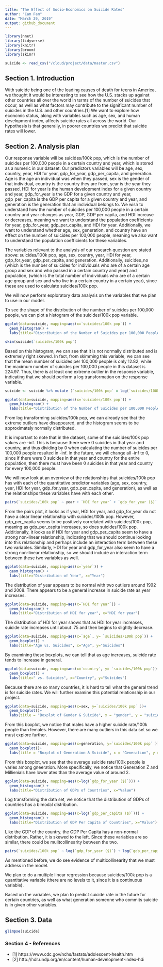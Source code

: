 ```yaml
---
title: "The Effect of Socio-Economics on Suicide Rates"
author: "Cam Fam"
date: "March 29, 2019"
output: github_document
---
```


```r
library(nnet)
library(tidyverse)
library(knitr)
library(broom)
library(skimr)
```

```r
suicide <- read_csv("/cloud/project/data/master.csv")
```

## Section 1. Introduction

With suicide being one of the leading causes of death for teens in America, we thought it would be interesting to see how the U.S. stacks up against other countries all over the world in terms of the number of suicides that occur, as well as what factors may contribute to the significant number of suicides in the U.S. and other countries.[1] We want to explore how economic status, along with variables such as age, sex, and human development index, affects suicide rates all across the world. Our hypothesis is that generally, in poorer countries we predict that suicide rates will lower. 

## Section 2. Analysis plan

Our response variable will be suicides/100k pop, which is the number of suicides per 100,000 people in a certain country and year, which is stored as a numeric in our dataset. Our predictors variables will be age, sex, country, year, HDI for year, gdp_for_year, gdp_per_capita, and generation. Age is the age an individual was when they passed, sex is the gender of that individual, country is the country they are from, year is the year they passed, HDI for year is the human development index for a given country and year, gdp_for_year is the GDP for a given country and year, gdp_per_capita is the GDP per capita for a given country and year, and generation is the generation that an individual belongs to. We wish to understand how the number of suicides per 100,000 people in a certain country and year changes as year, GDP, GDP per capita, and HDI increase or decreases, meaning we want to understand the population coefficients for year, gdp_for_year, gdp_per_capita, and HDI for year. Additionally, we want to understand whether age, sex, generation, and country have an effect on the number of suicides per 100,000 people, meaning we also want to understand the population coefficients for these variables.

The variables relevant to the analysis of our research question are stated above: suicides/100k pop, age, sex, country, year, HDI for year, gdp_for_year, gdp_per_capita, and generation. Additionally, suicides_no (which is the number of suicides for individuals who are of a certain age group and sex and who passed in a certain country and year) and population, (which is the total number of individuals who are of a certain age group and sex and who live in a certain country in a certain year), since these are used to calculate suicides/100k pop.

We will now perform exploratory data analysis on the variables that we plan to use in our model.

To see the shape of the distribution of the number of suicides per 100,000 people, we can plot a histogram of the suicides/100k pop variable.

```r
ggplot(data=suicide, mapping=aes(x=`suicides/100k pop`)) + 
  geom_histogram() +
  labs(title="Distribution of the Number of Suicides per 100,000 People", x="Number of Suicides per 100,000 People")
```

```r
skim(suicide$`suicides/100k pop`)
```

Based on this histogram, we can see that it is not normally distributed and is extremely right skewed. In fact, from skimming this variable, we can see that the mean number of suicides per 100,000 people is only 12.82, while the maximum number of suicides per 100,000 people in this dataset is 224.97. Thus, there is at least one extreme outlier in the response variable, indicating that we should perform a log transformation on the response variable.

```r
suicide <- suicide %>% mutate (`suicides/100k pop` = log(`suicides/100k pop`))
```

```r
ggplot(data=suicide, mapping=aes(x=`suicides/100k pop`)) + 
  geom_histogram() +
  labs(title="Distribution of the Number of Suicides per 100,000 People", x="Number of Suicides per 100,000 People")
```

From log transforming suicides/100k pop, we can already see that the extreme outliers have disappeared, and the histogram seems to be approximately normally distributed. 

It is important to note that in the dataset, some of the suicides/100k pop values are -inf. This is because there were 0 suicides in that year and country, and thus dividing by 0 when calculating the number of suicides per 100,000 people resulted in -inf. In the future, we will change all -inf to 0, since if there were 0 suicides in that year and country for the entire population, then there must have been 0 suicides in that year and country for every 100,000 people.

We will now look at an overview of the relationships that suicides/100k pop has with each of the quantitative predictor variables (age, sex, country, year, HDI for year, gdp_for_year, gdp_per_capita, and generation), as well as the relationships these variables have with each other.

```r
pairs(`suicides/100k pop` ~ year + `HDI for year` + `gdp_for_year ($)` + `gdp_per_capita ($)`, data = suicide)
```

From the pairs plot, it looks as if year, HDI for year, and gdp_for_year do not have a clear linear relationship with suicides/100k pop. However, gdp_per_capita seems to be positively correlated with suicides/100k pop, meaning as gdp_per_capita increases, so does suicides/100k pop. Additionally, it looks as if HDI for year and gdp_per_capita seem to have a strong non-linear relationship, indicating that we should continue looking into this relationship and perhaps include an interaction term between these two variables. Similarly, HDI for year and gdp_for_year also seem to have a strong non-linear relationship, so we should include an interaction term between these two variables as well.

```r
ggplot(data=suicide, mapping=aes(x=`year`)) + 
  geom_histogram() +
  labs(title="Distribution of Year", x="Year")
```
The distribution of year appears to be normal with two outliers around 1992 and 2008. There appears to be a general increase in suicide rate as year increases.

```r
ggplot(data=suicide, mapping=aes(x=`HDI for year`)) + 
  geom_histogram() +
  labs(title="Distribution of HDI for year", x="HDI for year")
```
The distribution of HDI for year shows that as HDI for year increases, suicide rate increases until about .75 and then begins to slightly decrease.

```r
ggplot(data=suicide, mapping=aes(x=`age`, y= `suicides/100k pop`)) + 
  geom_boxplot() +
  labs(title="Age vs. Suicides", x="Age", y="Suicides")
```

By examining these boxplots, we can tell that as age increases, suicide rate tends to increase in general.

```r
ggplot(data=suicide, mapping=aes(x=`country`, y= `suicides/100k pop`)) + 
  geom_boxplot() +
  labs(title=" vs. Suicides", x="Country", y="Suicides")
```

Because there are so many countries, it is hard to tell what the general trend is for suicide rates. We will further examine this potential relationship in our project.

```r
ggplot(data=suicide, mapping=aes(x=sex, y=`suicides/100k pop` ))+
  geom_boxplot()+
  labs(title = "Boxplot of Gender & Suicide", x = "gender", y = "suicide")
```

From this boxplot, we notice that males have a higher suicide rate/100k people than females. However, there are many outliers in this data set so we must explore further.

```r
ggplot(data=suicide, mapping=aes(x=generation, y=`suicides/100k pop` ))+
  geom_boxplot()+
  labs(title = "Boxplot of Generation & Suicide", x = "Generation", y = "Suicide")
```

From this boxplot, we see that the average suicide rate/100k people is varies among gneeration. More specifically, we notice that Generation Z and Millienials have lower ates than the average value of around 2.

```r
ggplot(data=suicide, mapping=aes(x=log(`gdp_for_year ($)`))) +
  geom_histogram() +
  labs(title="Distribution of GDPs of Countries", x="Value")
```

Log transforming the data set, we notice that the distribution of GDPs of countries has a bimodal distribution.

```r
ggplot(data=suicide, mapping=aes(x=log(`gdp_per_capita ($)`))) +
  geom_histogram() +
  labs(title="Distribution of GDP Per Capita of Countries", x="Value")
```

Like the GDP of the country, the GDP Per Capita has a non-normal distribution. Rather, it is skewed to the left. Since these variables are so similar, there could be mulitcollinearity between the two.

```r
pairs(`suicides/100k pop` ~ log(`gdp_for_year ($)`) + log(`gdp_per_capita ($)`), data = suicide)
```

As mentioned before, we do see evidence of multicollinearity that we must address in the model.

We plan to do a multiple linear regression because suicides/100k pop is a quantitative variable (there are no levels to it, since it is a continuous variable). 

Based on the variables, we plan to predict suicide rate in the future for certain countries, as well as what generation someone who commits suicide is in given other variables.

## Section 3. Data
```r
glimpse(suicide)
```

### Section 4 - References
- [1] https://www.cdc.gov/nchs/fastats/adolescent-health.htm
- [2] http://hdr.undp.org/en/content/human-development-index-hdi
